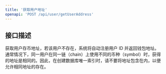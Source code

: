 ```yaml
---
title: '获取用户地址'
openapi: 'POST /api/user/getUserAddress'
---
```


## 接口描述

获取用户存币地址，若该用户不存在，系统将自动注册用户 ID 并返回钱包地址。通常情况下，同一用户在同一链（chain）上使用不同的币种（symbol）时，获得的地址是相同的。因此，在创建数据库唯一索引时，请不要将地址包含在内，以便允许相同地址的存在。